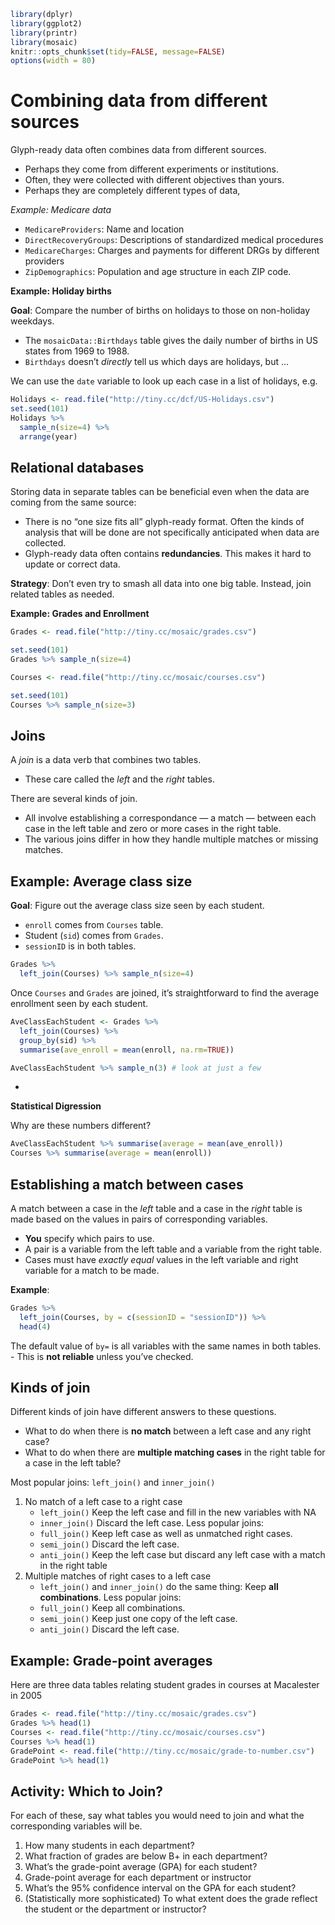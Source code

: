 ```r
library(dplyr)
library(ggplot2)
library(printr)
library(mosaic)
knitr::opts_chunk$set(tidy=FALSE, message=FALSE)
options(width = 80)
```


# Combining data from different sources

Glyph-ready data often combines data from different sources.

* Perhaps they come from different experiments or institutions.
* Often, they were collected with different objectives than yours.
* Perhaps they are completely different types of data, 



*Example: Medicare data*

* `MedicareProviders`: Name and location
* `DirectRecoveryGroups`: Descriptions of standardized medical procedures
* `MedicareCharges`: Charges and payments for different DRGs by different providers
* `ZipDemographics`: Population and age structure in each ZIP code.

 

**Example: Holiday births**

**Goal**: Compare the number of births on holidays to those on non-holiday weekdays.

* The `mosaicData::Birthdays` table gives the daily number of births in US states from 1969 to 1988.
* `Birthdays` doesn't *directly* tell us which days are holidays, but ...

We can use the `date` variable to look up each case in a list of holidays, e.g. 

```r
Holidays <- read.file("http://tiny.cc/dcf/US-Holidays.csv")
set.seed(101)
Holidays %>%
  sample_n(size=4) %>%
  arrange(year)
```


## Relational databases

Storing data in separate tables can be beneficial even when the data are coming from the same source: 

* There is no "one size fits all" glyph-ready format.  Often the kinds of analysis that will be done are not specifically anticipated when data are collected. 
* Glyph-ready data often contains **redundancies**.  This makes it hard to update or correct data.

**Strategy**: Don't even try to smash all data into one big table.  Instead, join related tables as needed.

 

**Example: Grades and Enrollment**

```r
Grades <- read.file("http://tiny.cc/mosaic/grades.csv")
```
```r
set.seed(101)
Grades %>% sample_n(size=4)
```

```r
Courses <- read.file("http://tiny.cc/mosaic/courses.csv")
```
```r
set.seed(101)
Courses %>% sample_n(size=3)
```

 

## Joins

A *join* is a data verb that combines two tables. 

- These care called the *left* and the *right* tables.

There are several kinds of join.

* All involve establishing a correspondance --- a match --- between each case in the left table and zero or more cases in the right table.
* The various joins differ in how they handle multiple matches or missing matches.

    

## Example: Average class size

**Goal**: Figure out the average class size seen by each student.

* `enroll` comes from `Courses` table.
* Student (`sid`) comes from `Grades`.
* `sessionID` is in both tables.

```r
Grades %>%
  left_join(Courses) %>% sample_n(size=4)
```


Once `Courses` and `Grades` are joined, it's straightforward to find the average enrollment seen by each student.

```r
AveClassEachStudent <- Grades %>% 
  left_join(Courses) %>%
  group_by(sid) %>%
  summarise(ave_enroll = mean(enroll, na.rm=TRUE))
```
```r
AveClassEachStudent %>% sample_n(3) # look at just a few
```

   -

**Statistical Digression**

Why are these numbers different?

```r
AveClassEachStudent %>% summarise(average = mean(ave_enroll))
Courses %>% summarise(average = mean(enroll))
```
 
  

## Establishing a match between cases

A match between a case in the *left* table and a case in the *right* table is made based on the values in pairs of corresponding variables.

* **You** specify which pairs to use.
* A pair is a variable from the left table and a variable from the right table.
* Cases must have *exactly equal* values in the left variable and right variable for a match to be made.

**Example**:
```r
Grades %>% 
  left_join(Courses, by = c(sessionID = "sessionID")) %>%
  head(4)
```

The default value of `by=` is all variables with the same names in both tables.     
- This is **not reliable** unless you've checked.

 

## Kinds of join

Different kinds of join have different answers to these questions.

* What to do when there is **no match** between a left case and any right case?
* What to do when there are **multiple matching cases** in the right table for a case in the left table?

Most popular joins: `left_join()` and `inner_join()`


1. No match of a left case to a right case
    * `left_join()` Keep the left case and fill in the new variables with NA
    * `inner_join()` Discard the left case.
    Less popular joins:
    * `full_join()` Keep left case as well as unmatched right cases.
    * `semi_join()` Discard the left case.
    * `anti_join()` Keep the left case but discard any left case with a match in the right table
2. Multiple matches of right cases to a left case
    * `left_join()` and `inner_join()` do the same thing: Keep **all combinations**.
    Less popular joins:
    * `full_join()` Keep all combinations.
    * `semi_join()` Keep just one copy of the left case.
    * `anti_join()` Discard the left case.

## Example: Grade-point averages

Here are three data tables relating student grades in courses at Macalester in 2005

```r
Grades <- read.file("http://tiny.cc/mosaic/grades.csv")
Grades %>% head(1)
Courses <- read.file("http://tiny.cc/mosaic/courses.csv")
Courses %>% head(1)
GradePoint <- read.file("http://tiny.cc/mosaic/grade-to-number.csv")
GradePoint %>% head(1)
```

 

## Activity: Which to Join?

For each of these, say what tables you would need to join and what the corresponding variables will be.

1. How many students in each department?
#. What fraction of grades are below B+ in each department?
#. What's the grade-point average (GPA) for each student?
#. Grade-point average for each department or instructor
#. What's the 95% confidence interval on the GPA for each student?
#. (Statistically more sophisticated) To what extent does the grade reflect the student or the department or instructor?

 


